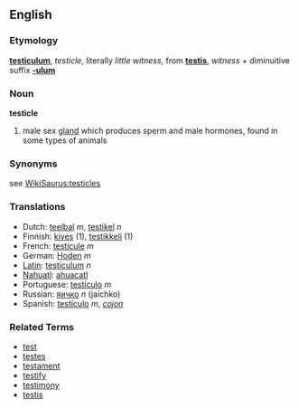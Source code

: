 ==English==
===Etymology===
{{L.}} '''[[testiculum]]''', ''testicle'', literally ''little witness'', from '''[[testis]]''', ''witness'' + diminuitive suffix '''[[-ulum]]'''

===Noun===
'''testicle'''

# male sex [[gland]] which produces sperm and male hormones, found in some types of animals

===Synonyms===
see [[WikiSaurus:testicles]]

===Translations===
*Dutch: [[teelbal]] ''m'', [[testikel]] ''n''
*Finnish: [[kives]] (1), [[testikkeli]] (1)
*French: [[testicule]] ''m''
*German: [[Hoden]] ''m''
*[[Latin]]: [[testiculum]] ''n''
*[[Nahuatl]]: [[ahuacatl]]
*Portuguese: [[testículo]] ''m''
*Russian: [[яичко]] ''n'' (jaíchko)
*Spanish: [[testículo]] ''m'', ''[[cojon]]''

===Related Terms===
*[[test]]
*[[testes]]
*[[testament]]
*[[testify]]
*[[testimony]]
*[[testis]]